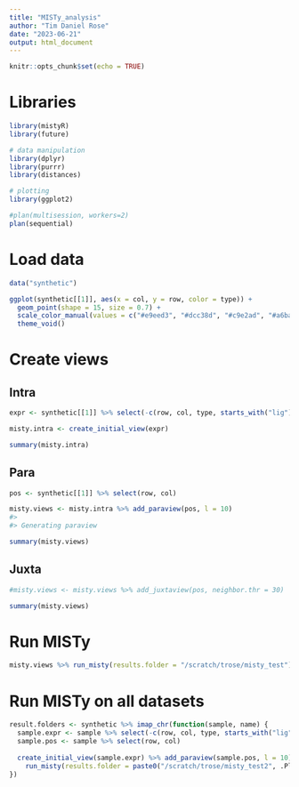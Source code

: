 ```yaml
---
title: "MISTy_analysis"
author: "Tim Daniel Rose"
date: "2023-06-21"
output: html_document
---
```


```r
knitr::opts_chunk$set(echo = TRUE)
```

# Libraries
```r
library(mistyR)
library(future)

# data manipulation
library(dplyr)
library(purrr)
library(distances)

# plotting
library(ggplot2)

#plan(multisession, workers=2)
plan(sequential)
```


# Load data
```r
data("synthetic")

ggplot(synthetic[[1]], aes(x = col, y = row, color = type)) +
  geom_point(shape = 15, size = 0.7) +
  scale_color_manual(values = c("#e9eed3", "#dcc38d", "#c9e2ad", "#a6bab6")) +
  theme_void()
```

# Create views

## Intra
```r
expr <- synthetic[[1]] %>% select(-c(row, col, type, starts_with("lig")))

misty.intra <- create_initial_view(expr)

summary(misty.intra)
```

## Para
```r
pos <- synthetic[[1]] %>% select(row, col)

misty.views <- misty.intra %>% add_paraview(pos, l = 10)
#> 
#> Generating paraview

summary(misty.views)
```

## Juxta
```r
#misty.views <- misty.views %>% add_juxtaview(pos, neighbor.thr = 30)

summary(misty.views)
```

# Run MISTy
```r
misty.views %>% run_misty(results.folder = "/scratch/trose/misty_test")
```

# Run MISTy on all datasets
```r
result.folders <- synthetic %>% imap_chr(function(sample, name) {
  sample.expr <- sample %>% select(-c(row, col, type, starts_with("lig")))
  sample.pos <- sample %>% select(row, col)
  
  create_initial_view(sample.expr) %>% add_paraview(sample.pos, l = 10) %>%
    run_misty(results.folder = paste0("/scratch/trose/misty_test2", .Platform$file.sep, name))
})
```



